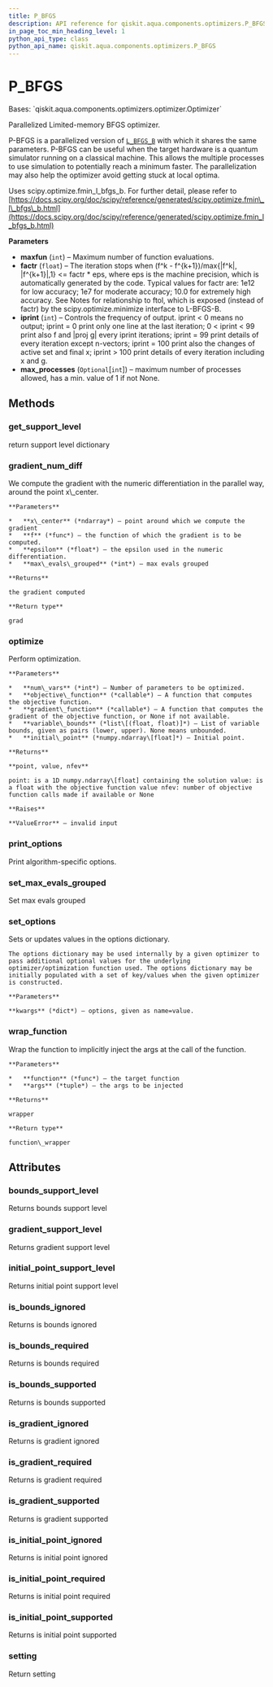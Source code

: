 ```yaml
---
title: P_BFGS
description: API reference for qiskit.aqua.components.optimizers.P_BFGS
in_page_toc_min_heading_level: 1
python_api_type: class
python_api_name: qiskit.aqua.components.optimizers.P_BFGS
---
```


<span id="p-bfgs" />

# P\_BFGS

<Class id="qiskit.aqua.components.optimizers.P_BFGS" isDedicatedPage={true} github="https://github.com/qiskit-community/qiskit-aqua/tree/stable/0.9/qiskit/aqua/components/optimizers/p_bfgs.py" signature="P_BFGS(maxfun=1000, factr=10, iprint=- 1, max_processes=None)" modifiers="class">
  Bases: `qiskit.aqua.components.optimizers.optimizer.Optimizer`

  Parallelized Limited-memory BFGS optimizer.

  P-BFGS is a parallelized version of [`L_BFGS_B`](qiskit.aqua.components.optimizers.L_BFGS_B "qiskit.aqua.components.optimizers.L_BFGS_B") with which it shares the same parameters. P-BFGS can be useful when the target hardware is a quantum simulator running on a classical machine. This allows the multiple processes to use simulation to potentially reach a minimum faster. The parallelization may also help the optimizer avoid getting stuck at local optima.

  Uses scipy.optimize.fmin\_l\_bfgs\_b. For further detail, please refer to [https://docs.scipy.org/doc/scipy/reference/generated/scipy.optimize.fmin\_l\_bfgs\_b.html](https://docs.scipy.org/doc/scipy/reference/generated/scipy.optimize.fmin_l_bfgs_b.html)

  **Parameters**

  *   **maxfun** (`int`) – Maximum number of function evaluations.
  *   **factr** (`float`) – The iteration stops when (f^k - f^\{k+1})/max\{|f^k|, |f^\{k+1}|,1} \<= factr \* eps, where eps is the machine precision, which is automatically generated by the code. Typical values for factr are: 1e12 for low accuracy; 1e7 for moderate accuracy; 10.0 for extremely high accuracy. See Notes for relationship to ftol, which is exposed (instead of factr) by the scipy.optimize.minimize interface to L-BFGS-B.
  *   **iprint** (`int`) – Controls the frequency of output. iprint \< 0 means no output; iprint = 0 print only one line at the last iteration; 0 \< iprint \< 99 print also f and |proj g| every iprint iterations; iprint = 99 print details of every iteration except n-vectors; iprint = 100 print also the changes of active set and final x; iprint > 100 print details of every iteration including x and g.
  *   **max\_processes** (`Optional`\[`int`]) – maximum number of processes allowed, has a min. value of 1 if not None.

  ## Methods

  <span id="qiskit-aqua-components-optimizers-p-bfgs-get-support-level" />

  ### get\_support\_level

  <Function id="qiskit.aqua.components.optimizers.P_BFGS.get_support_level" signature="P_BFGS.get_support_level()">
    return support level dictionary
  </Function>

  <span id="qiskit-aqua-components-optimizers-p-bfgs-gradient-num-diff" />

  ### gradient\_num\_diff

  <Function id="qiskit.aqua.components.optimizers.P_BFGS.gradient_num_diff" signature="P_BFGS.gradient_num_diff(x_center, f, epsilon, max_evals_grouped=1)" modifiers="static">
    We compute the gradient with the numeric differentiation in the parallel way, around the point x\_center.

    **Parameters**

    *   **x\_center** (*ndarray*) – point around which we compute the gradient
    *   **f** (*func*) – the function of which the gradient is to be computed.
    *   **epsilon** (*float*) – the epsilon used in the numeric differentiation.
    *   **max\_evals\_grouped** (*int*) – max evals grouped

    **Returns**

    the gradient computed

    **Return type**

    grad
  </Function>

  <span id="qiskit-aqua-components-optimizers-p-bfgs-optimize" />

  ### optimize

  <Function id="qiskit.aqua.components.optimizers.P_BFGS.optimize" signature="P_BFGS.optimize(num_vars, objective_function, gradient_function=None, variable_bounds=None, initial_point=None)">
    Perform optimization.

    **Parameters**

    *   **num\_vars** (*int*) – Number of parameters to be optimized.
    *   **objective\_function** (*callable*) – A function that computes the objective function.
    *   **gradient\_function** (*callable*) – A function that computes the gradient of the objective function, or None if not available.
    *   **variable\_bounds** (*list\[(float, float)]*) – List of variable bounds, given as pairs (lower, upper). None means unbounded.
    *   **initial\_point** (*numpy.ndarray\[float]*) – Initial point.

    **Returns**

    **point, value, nfev**

    point: is a 1D numpy.ndarray\[float] containing the solution value: is a float with the objective function value nfev: number of objective function calls made if available or None

    **Raises**

    **ValueError** – invalid input
  </Function>

  <span id="qiskit-aqua-components-optimizers-p-bfgs-print-options" />

  ### print\_options

  <Function id="qiskit.aqua.components.optimizers.P_BFGS.print_options" signature="P_BFGS.print_options()">
    Print algorithm-specific options.
  </Function>

  <span id="qiskit-aqua-components-optimizers-p-bfgs-set-max-evals-grouped" />

  ### set\_max\_evals\_grouped

  <Function id="qiskit.aqua.components.optimizers.P_BFGS.set_max_evals_grouped" signature="P_BFGS.set_max_evals_grouped(limit)">
    Set max evals grouped
  </Function>

  <span id="qiskit-aqua-components-optimizers-p-bfgs-set-options" />

  ### set\_options

  <Function id="qiskit.aqua.components.optimizers.P_BFGS.set_options" signature="P_BFGS.set_options(**kwargs)">
    Sets or updates values in the options dictionary.

    The options dictionary may be used internally by a given optimizer to pass additional optional values for the underlying optimizer/optimization function used. The options dictionary may be initially populated with a set of key/values when the given optimizer is constructed.

    **Parameters**

    **kwargs** (*dict*) – options, given as name=value.
  </Function>

  <span id="qiskit-aqua-components-optimizers-p-bfgs-wrap-function" />

  ### wrap\_function

  <Function id="qiskit.aqua.components.optimizers.P_BFGS.wrap_function" signature="P_BFGS.wrap_function(function, args)" modifiers="static">
    Wrap the function to implicitly inject the args at the call of the function.

    **Parameters**

    *   **function** (*func*) – the target function
    *   **args** (*tuple*) – the args to be injected

    **Returns**

    wrapper

    **Return type**

    function\_wrapper
  </Function>

  ## Attributes

  ### bounds\_support\_level

  <Attribute id="qiskit.aqua.components.optimizers.P_BFGS.bounds_support_level">
    Returns bounds support level
  </Attribute>

  ### gradient\_support\_level

  <Attribute id="qiskit.aqua.components.optimizers.P_BFGS.gradient_support_level">
    Returns gradient support level
  </Attribute>

  ### initial\_point\_support\_level

  <Attribute id="qiskit.aqua.components.optimizers.P_BFGS.initial_point_support_level">
    Returns initial point support level
  </Attribute>

  ### is\_bounds\_ignored

  <Attribute id="qiskit.aqua.components.optimizers.P_BFGS.is_bounds_ignored">
    Returns is bounds ignored
  </Attribute>

  ### is\_bounds\_required

  <Attribute id="qiskit.aqua.components.optimizers.P_BFGS.is_bounds_required">
    Returns is bounds required
  </Attribute>

  ### is\_bounds\_supported

  <Attribute id="qiskit.aqua.components.optimizers.P_BFGS.is_bounds_supported">
    Returns is bounds supported
  </Attribute>

  ### is\_gradient\_ignored

  <Attribute id="qiskit.aqua.components.optimizers.P_BFGS.is_gradient_ignored">
    Returns is gradient ignored
  </Attribute>

  ### is\_gradient\_required

  <Attribute id="qiskit.aqua.components.optimizers.P_BFGS.is_gradient_required">
    Returns is gradient required
  </Attribute>

  ### is\_gradient\_supported

  <Attribute id="qiskit.aqua.components.optimizers.P_BFGS.is_gradient_supported">
    Returns is gradient supported
  </Attribute>

  ### is\_initial\_point\_ignored

  <Attribute id="qiskit.aqua.components.optimizers.P_BFGS.is_initial_point_ignored">
    Returns is initial point ignored
  </Attribute>

  ### is\_initial\_point\_required

  <Attribute id="qiskit.aqua.components.optimizers.P_BFGS.is_initial_point_required">
    Returns is initial point required
  </Attribute>

  ### is\_initial\_point\_supported

  <Attribute id="qiskit.aqua.components.optimizers.P_BFGS.is_initial_point_supported">
    Returns is initial point supported
  </Attribute>

  ### setting

  <Attribute id="qiskit.aqua.components.optimizers.P_BFGS.setting">
    Return setting
  </Attribute>
</Class>


